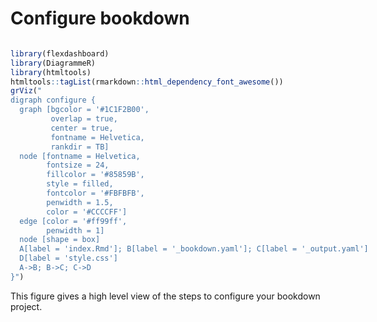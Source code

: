 # Configure bookdown

<div style="float:left;position: relative;">
```r
library(flexdashboard)
library(DiagrammeR)
library(htmltools)
htmltools::tagList(rmarkdown::html_dependency_font_awesome())
grViz("
digraph configure {
  graph [bgcolor = '#1C1F2B00',
         overlap = true,
         center = true,
         fontname = Helvetica,
         rankdir = TB]
  node [fontname = Helvetica,
        fontsize = 24,
        fillcolor = '#85859B',
        style = filled,
        fontcolor = '#FBFBFB',
        penwidth = 1.5,
        color = '#CCCCFF']
  edge [color = '#ff99ff',
        penwidth = 1]
  node [shape = box]
  A[label = 'index.Rmd']; B[label = '_bookdown.yaml']; C[label = '_output.yaml']
  D[label = 'style.css']
  A->B; B->C; C->D
}")
```
</div>
This figure gives a high level view of the steps to configure your bookdown project.
<div style="clear: both;"></div>
